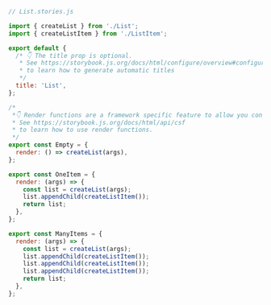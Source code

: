 ```js
// List.stories.js

import { createList } from './List';
import { createListItem } from './ListItem';

export default {
  /* 👇 The title prop is optional.
   * See https://storybook.js.org/docs/html/configure/overview#configure-story-loading
   * to learn how to generate automatic titles
   */
  title: 'List',
};

/*
 *👇 Render functions are a framework specific feature to allow you control on how the component renders.
 * See https://storybook.js.org/docs/html/api/csf
 * to learn how to use render functions.
 */
export const Empty = {
  render: () => createList(args),
};

export const OneItem = {
  render: (args) => {
    const list = createList(args);
    list.appendChild(createListItem());
    return list;
  },
};

export const ManyItems = {
  render: (args) => {
    const list = createList(args);
    list.appendChild(createListItem());
    list.appendChild(createListItem());
    list.appendChild(createListItem());
    return list;
  },
};
```
